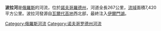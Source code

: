 {{Infobox River 
  | river_name = 波拉河
  | image_name = Pola river.JPG
  | caption = 
  | origin = [[瓦爾代高地|瓦爾代高地]]
  | mouth = [[伊爾門湖|伊爾門湖]]
  | basin_countries = {{flag|Russia}}
  | length = 267公里
  | elevation = 
  | discharge = 每秒63立方米
  | watershed = 7,420平方公里
}}

'''波拉河'''是[[俄羅斯|俄羅斯]]的河流，位於[[諾夫哥羅德州|諾夫哥羅德州]]，河道全長267公里，[[流域|流域]]面積7,420平方公里。波拉河發源自[[瓦爾代高地|瓦爾代高地]]西北部，最終注入[[伊爾門湖|伊爾門湖]]。

[[Category:俄羅斯河流|Category:俄羅斯河流]]
[[Category:诺夫哥罗德州河流|Category:诺夫哥罗德州河流]]

{{俄羅斯地理小作品}}
